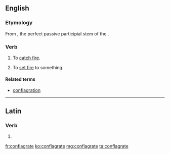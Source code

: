 ==English==

===Etymology===
From {{term||cōnflāgrāt-}}, the perfect passive participial stem of the {{etyl|la|en}} {{term|conflagro|cōnflāgrō|I am consumed by fire”, “I set aflame|lang=la}}.

===Verb===
{{en-verb|conflagrat|ing}}

# {{context|intransitive}} To [[catch fire]]. {{defdate|17th century to the present}}
# {{context|transitive}} To [[set fire]] to something. {{defdate|17th century to the present}}

====Related terms====
* [[conflagration]]

----

==Latin==

===Verb===
{{la-verb-form|cōnflāgrāte}}

# {{conjugation of|conflagro|cōnflāgrō|1|p|pres|act|imp|lang=la}}

[[fr:conflagrate]]
[[ko:conflagrate]]
[[mg:conflagrate]]
[[ta:conflagrate]]